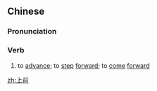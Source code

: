 ==Chinese==
{{zh-forms}}

===Pronunciation===
{{zh-pron
|m=shàngqián
|c=soeng5 cin4
|cat=v
}}

===Verb===
{{zh-verb}}

# to [[advance]]; to [[step]] [[forward]]; to [[come]] [[forward]]

[[zh:上前]]